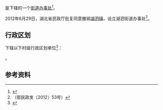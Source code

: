 {{中国乡级行政区|42/01/15/103/000}}

'''{{PAGENAMEBASE}}'''是{{PRC admin/fullname|42/01/15/103/000|3}}下辖的一个[[街道办事处|街道办事处]]<ref>{{PRC admin/ref sgc|{{PRC admin/parent|42/01/15/103/000}}}}</ref>。

2012年6月29日，湖北省民政厅批复同意撤销[[湖泗镇|湖泗镇]]，设立湖泗街道办事处<ref>（鄂民政发〔2012〕53号）</ref>。

== 行政区划 ==
{{PAGENAMEBASE}}下辖以下村级行政区划单位<ref>{{PRC admin/ref sgc|42/01/15/103/000}}</ref>：

{{PRC admin/children|42/01/15/103/000}}。

== 参考资料 ==
{{reflist}}

{{湖北行政区划小作品}}
{{PRC admin/navcat|42/01/15/103/000}}